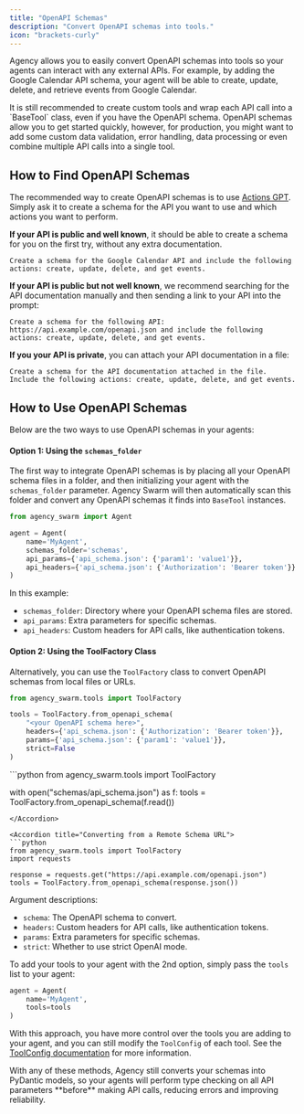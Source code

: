 ```yaml
---
title: "OpenAPI Schemas"
description: "Convert OpenAPI schemas into tools."
icon: "brackets-curly"
---
```


Agency allows you to easily convert OpenAPI schemas into tools so your agents can interact with any external APIs. For example, by adding the Google Calendar API schema, your agent will be able to create, update, delete, and retrieve events from Google Calendar.

<Tip>
It is still recommended to create custom tools and wrap each API call into a `BaseTool` class, even if you have the OpenAPI schema. OpenAPI schemas allow you to get started quickly, however, for production, you might want to add some custom data validation, error handling, data processing or even combine multiple API calls into a single tool.
</Tip>

## How to Find OpenAPI Schemas

The recommended way to create OpenAPI schemas is to use [Actions GPT](https://chatgpt.com/g/g-TYEliDU6A-actionsgpt). Simply ask it to create a schema for the API you want to use and which actions you want to perform.

**If your API is public and well known**, it should be able to create a schema for you on the first try, without any extra documentation.

```
Create a schema for the Google Calendar API and include the following actions: create, update, delete, and get events.
```

**If your API is public but not well known**, we recommend searching for the API documentation manually and then sending a link to your API into the prompt:

```
Create a schema for the following API: https://api.example.com/openapi.json and include the following actions: create, update, delete, and get events.
```

**If you your API is private**, you can attach your API documentation in a file:

```
Create a schema for the API documentation attached in the file. Include the following actions: create, update, delete, and get events.
```

## How to Use OpenAPI Schemas

Below are the two ways to use OpenAPI schemas in your agents:

#### Option 1: Using the `schemas_folder`

The first way to integrate OpenAPI schemas is by placing all your OpenAPI schema files in a folder, and then initializing your agent with the `schemas_folder` parameter. Agency Swarm will then automatically scan this folder and convert any OpenAPI schemas it finds into `BaseTool` instances.

```python
from agency_swarm import Agent

agent = Agent(
    name='MyAgent',
    schemas_folder='schemas',
    api_params={'api_schema.json': {'param1': 'value1'}},
    api_headers={'api_schema.json': {'Authorization': 'Bearer token'}}
)
```

In this example:

- `schemas_folder`: Directory where your OpenAPI schema files are stored.
- `api_params`: Extra parameters for specific schemas.
- `api_headers`: Custom headers for API calls, like authentication tokens.



#### Option 2: Using the ToolFactory Class

Alternatively, you can use the `ToolFactory` class to convert OpenAPI schemas from local files or URLs.

```python
from agency_swarm.tools import ToolFactory

tools = ToolFactory.from_openapi_schema(
    "<your OpenAPI schema here>",
    headers={'api_schema.json': {'Authorization': 'Bearer token'}},
    params={'api_schema.json': {'param1': 'value1'}},
    strict=False
)
```

<Accordion title="Converting from a Local Schema File">
```python
from agency_swarm.tools import ToolFactory

with open("schemas/api_schema.json") as f:
    tools = ToolFactory.from_openapi_schema(f.read())
```
</Accordion>

<Accordion title="Converting from a Remote Schema URL">
```python
from agency_swarm.tools import ToolFactory
import requests

response = requests.get("https://api.example.com/openapi.json")
tools = ToolFactory.from_openapi_schema(response.json())
```
</Accordion>

Argument descriptions:

- `schema`: The OpenAPI schema to convert.
- `headers`: Custom headers for API calls, like authentication tokens.
- `params`: Extra parameters for specific schemas.
- `strict`: Whether to use strict OpenAI mode.

To add your tools to your agent with the 2nd option, simply pass the `tools` list to your agent:

```python
agent = Agent(
    name='MyAgent',
    tools=tools
)
```

With this approach, you have more control over the tools you are adding to your agent, and you can still modify the `ToolConfig` of each tool. See the [ToolConfig documentation](/core-framework/tools/custom-tools/configuration) for more information.

<Info>
With any of these methods, Agency still converts your schemas into PyDantic models, so your agents will perform type checking on all API parameters **before** making API calls, reducing errors and improving reliability.
</Info>
